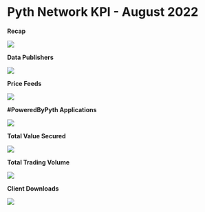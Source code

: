 # Pyth Network KPI - August 2022

**Recap**

![](../../../images/kpi/august-22/End%20of%20Month%20_%20August-22.jpg)

**Data Publishers**

![](<../../../images/kpi/august-22/Data%20Providers%20Onboarded%20(1).png>)

**Price Feeds**

![](../../../images/kpi/august-22/Price%20Feeds%20August.png)

**#PoweredByPyth Applications**

![](../../../images/kpi/august-22/dApp%20Integration%20August.png)

**Total Value Secured**

![](../../../images/kpi/august-22/August%20dApps%20TVS.png)

**Total Trading Volume**

![](../../../images/kpi/august-22/August%20Trading%20Volume.png)

**Client Downloads**

![](../../../images/kpi/august-22/Client%20Downloads%20Cumulative%20August.png)

